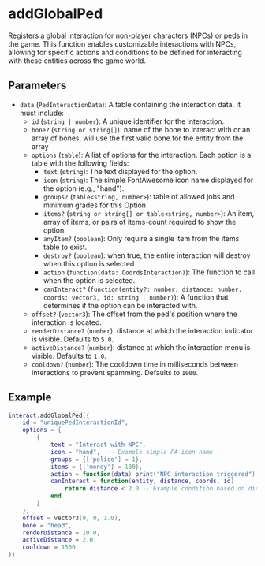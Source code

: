 # addGlobalPed

Registers a global interaction for non-player characters (NPCs) or peds in the game. This function enables customizable interactions with NPCs, allowing for specific actions and conditions to be defined for interacting with these entities across the game world.

## Parameters

- `data` (`PedInteractionData`): A table containing the interaction data. It must include:
  - `id` (`string | number`): A unique identifier for the interaction.
  - `bone?` (`string or string[]`): name of the bone to interact with or an array of bones. will use the first valid bone for the entity from the array
  - `options` (`table`): A list of options for the interaction. Each option is a table with the following fields:
    - `text` (`string`): The text displayed for the option.
    - `icon` (`string`): The simple FontAwesome icon name displayed for the option (e.g., "hand").
    - `groups?` (`table<string, number>`): table of allowed jobs and minimum grades for this Option
    - `items?` (`string or string[] or table<string, number>`): An item, array of items, or pairs of items-count required to show the option.
    - `anyItem?` (`boolean`): Only require a single item from the items table to exist.
    - `destroy?` (`boolean`): when true, the entire interaction will destroy when this option is selected
    - `action` (`function(data: CoordsInteraction)`): The function to call when the option is selected.
    - `canInteract?` (`function(entity?: number, distance: number, coords: vector3, id: string | number)`): A function that determines if the option can be interacted with.
  - `offset?` (`vector3`): The offset from the ped's position where the interaction is located.
  - `renderDistance?` (`number`): distance at which the interaction indicator is visible. Defaults to `5.0`.
  - `activeDistance?` (`number`): distance at which the interaction menu is visible. Defaults to `1.0`.
  - `cooldown?` (`number`): The cooldown time in milliseconds between interactions to prevent spamming. Defaults to `1000`.

## Example

```lua
interact.addGlobalPed({
    id = "uniquePedInteractionId",
    options = {
        {
            text = "Interact with NPC",
            icon = "hand",  -- Example simple FA icon name
            groups = {['police'] = 1},
            items = {['money'] = 100},
            action = function(data) print("NPC interaction triggered") end,
            canInteract = function(entity, distance, coords, id)
                return distance < 2.0 -- Example condition based on distance
            end
        }
    },
    offset = vector3(0, 0, 1.0),
    bone = "head",
    renderDistance = 10.0,
    activeDistance = 2.0,
    cooldown = 1500
})
